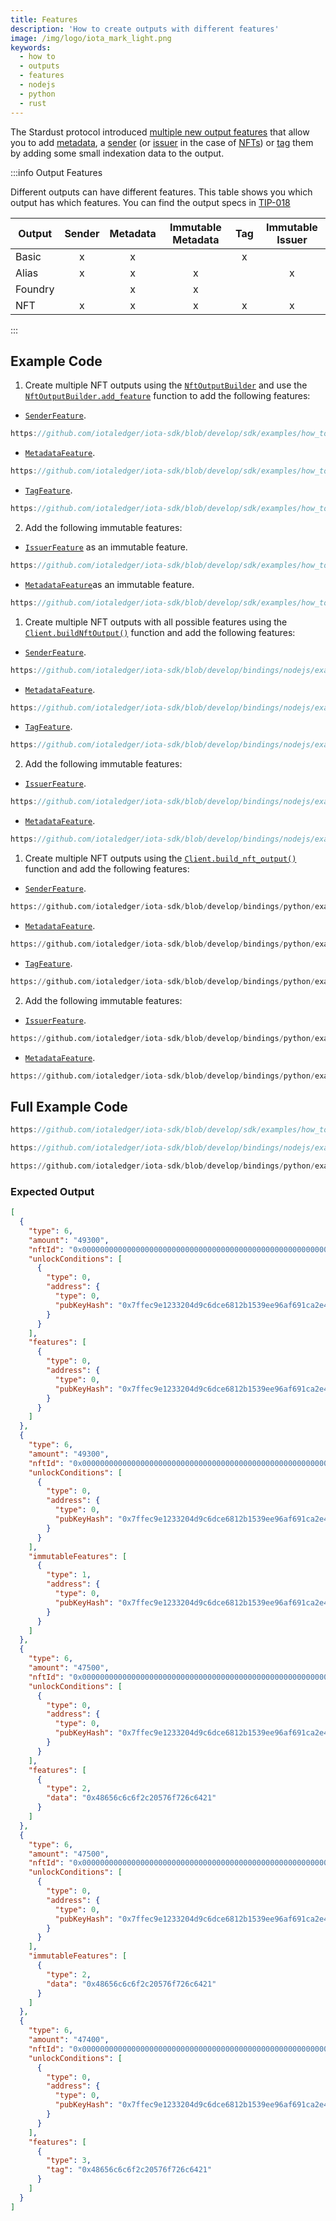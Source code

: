 ```yaml
---
title: Features
description: 'How to create outputs with different features'
image: /img/logo/iota_mark_light.png
keywords:
  - how to
  - outputs
  - features
  - nodejs
  - python
  - rust
---
```



The Stardust protocol introduced
[multiple new output features](/learn/protocols/stardust/core-concepts/output-features)
that allow you to add [metadata](/learn/protocols/stardust/core-concepts/output-features#metadata),
a [sender](/learn/protocols/stardust/core-concepts/output-features#sender)
(or [issuer](/learn/protocols/stardust/core-concepts/output-features#issuer) in the case of
[NFTs](/learn/protocols/stardust/core-concepts/multi-asset-ledger#non-fungible-tokens-nfts)) or [tag](/learn/protocols/stardust/core-concepts/output-features#tag) them by adding
some small indexation data to the output.

<AccountClient />

:::info Output Features

Different outputs can have different features. This table shows you which output has which features. You can find the
output specs in [TIP-018](https://wiki.iota.org/tips/tips/TIP-0018)

| Output  | Sender | Metadata | Immutable Metadata | Tag | Immutable Issuer |
| ------- | :----: | :------: | :----------------: | :-: | :--------------: |
| Basic   |   x    |    x     |                    |  x  |                  |
| Alias   |   x    |    x     |         x          |     |        x         |
| Foundry |        |    x     |         x          |     |                  |
| NFT     |   x    |    x     |         x          |  x  |        x         |

:::

## Example Code

<Tabs groupId="language" queryString>
<TabItem value="rust" label="Rust">

1. Create multiple NFT outputs using the
   [`NftOutputBuilder`](https://docs.rs/iota-sdk/latest/iota_sdk/types/block/output/nft/struct.NftOutputBuilder.html)
   and use the [`NftOutputBuilder.add_feature`](https://docs.rs/iota-sdk/latest/iota_sdk/types/block/output/nft/struct.NftOutputBuilder.html#method.add_feature)
   function to add the following features:

- [`SenderFeature`](https://docs.rs/iota-sdk/latest/iota_sdk/types/block/output/feature/struct.SenderFeature.html).

<div className={'hide-code-block-extras'}>

```rust reference
https://github.com/iotaledger/iota-sdk/blob/develop/sdk/examples/how_tos/outputs/features.rs#L44-L47
```

</div>

- [`MetadataFeature`](https://docs.rs/iota-sdk/latest/iota_sdk/types/block/output/feature/struct.MetadataFeature.html).

<div className={'hide-code-block-extras'}>

```rust reference
https://github.com/iotaledger/iota-sdk/blob/develop/sdk/examples/how_tos/outputs/features.rs#L54-L57
```

</div>

- [`TagFeature`](https://docs.rs/iota-sdk/latest/iota_sdk/types/block/output/feature/struct.TagFeature.html).

<div className={'hide-code-block-extras'}>

```rust reference
https://github.com/iotaledger/iota-sdk/blob/develop/sdk/examples/how_tos/outputs/features.rs#L64-L66
```

</div>

2. Add the following immutable features:

- [`IssuerFeature`](https://docs.rs/iota-sdk/latest/iota_sdk/types/block/output/feature/struct.IssuerFeature.html) as an immutable feature.

<div className={'hide-code-block-extras'}>

```rust reference
https://github.com/iotaledger/iota-sdk/blob/develop/sdk/examples/how_tos/outputs/features.rs#L49-L52
```

</div>

- [`MetadataFeature`](https://docs.rs/iota-sdk/latest/iota_sdk/types/block/output/feature/struct.MetadataFeature.html)as an immutable feature.

<div className={'hide-code-block-extras'}>

```rust reference
https://github.com/iotaledger/iota-sdk/blob/develop/sdk/examples/how_tos/outputs/features.rs#L59-L62
```

</div>

</TabItem>
<TabItem value="typescript-node" label="Typescript (Node.js)">

1. Create multiple NFT outputs with all possible features using the
   [`Client.buildNftOutput()`](../../references/nodejs/classes/Client.md#buildnftoutput) function and add the following features:

- [`SenderFeature`](../../references/nodejs/classes/SenderFeature.md).

<div className={'hide-code-block-extras'}>

```typescript reference
https://github.com/iotaledger/iota-sdk/blob/develop/bindings/nodejs/examples/how_tos/outputs/features.ts#L37-L41
```

</div>

- [`MetadataFeature`](../../references/nodejs/classes/MetadataFeature.md).

<div className={'hide-code-block-extras'}>

```typescript reference
https://github.com/iotaledger/iota-sdk/blob/develop/bindings/nodejs/examples/how_tos/outputs/features.ts#L53-L57
```

</div>

- [`TagFeature`](../../references/nodejs/classes/TagFeature.md).

<div className={'hide-code-block-extras'}>

```typescript reference
https://github.com/iotaledger/iota-sdk/blob/develop/bindings/nodejs/examples/how_tos/outputs/features.ts#L69-L73
```

</div>

2. Add the following immutable features:

- [`IssuerFeature`](../../references/nodejs/classes/IssuerFeature.md).

<div className={'hide-code-block-extras'}>

```typescript reference
https://github.com/iotaledger/iota-sdk/blob/develop/bindings/nodejs/examples/how_tos/outputs/features.ts#L44-L50
```

</div>

- [`MetadataFeature`](../../references/nodejs/classes/MetadataFeature.md).

<div className={'hide-code-block-extras'}>

```typescript reference
https://github.com/iotaledger/iota-sdk/blob/develop/bindings/nodejs/examples/how_tos/outputs/features.ts#L60-L66
```

</div>

</TabItem>
<TabItem value="python" label="Python">

1. Create multiple NFT outputs using the [`Client.build_nft_output()`](../../references/python/iota_sdk/client/client.md#build_nft_output)
   function and add the following features:

- [`SenderFeature`](../../references/python/iota_sdk/types/feature.md#senderfeature-objects).

<div className={'hide-code-block-extras'}>

```python reference
https://github.com/iotaledger/iota-sdk/blob/develop/bindings/python/examples/how_tos/outputs/features.py#L17-L25
```

</div>

- [`MetadataFeature`](../../references/python/iota_sdk/types/feature.md#metadatafeature-objects).

<div className={'hide-code-block-extras'}>

```python reference
https://github.com/iotaledger/iota-sdk/blob/develop/bindings/python/examples/how_tos/outputs/features.py#L41-L49
```

</div>

- [`TagFeature`](../../references/python/iota_sdk/types/feature.md#tagfeature-objects).

<div className={'hide-code-block-extras'}>

```python reference
https://github.com/iotaledger/iota-sdk/blob/develop/bindings/python/examples/how_tos/outputs/features.py#L65-L73
```

</div>

2. Add the following immutable features:

- [`IssuerFeature`](../../references/python/iota_sdk/types/feature.md#issuerfeature-objects).

<div className={'hide-code-block-extras'}>

```python reference
https://github.com/iotaledger/iota-sdk/blob/develop/bindings/python/examples/how_tos/outputs/features.py#L29-L37
```

</div>

- [`MetadataFeature`](../../references/python/iota_sdk/types/feature.md#metadatafeature-objects).

<div className={'hide-code-block-extras'}>

```python reference
https://github.com/iotaledger/iota-sdk/blob/develop/bindings/python/examples/how_tos/outputs/features.py#L53-L61
```

</div>

</TabItem>
</Tabs>

## Full Example Code

<Tabs groupId="language" queryString>
<TabItem value="rust" label="Rust">

```rust reference
https://github.com/iotaledger/iota-sdk/blob/develop/sdk/examples/how_tos/outputs/features.rs
```

</TabItem>
<TabItem value="typescript-node" label="Typescript (Node.js)">

```typescript reference
https://github.com/iotaledger/iota-sdk/blob/develop/bindings/nodejs/examples/how_tos/outputs/features.ts
```

</TabItem>
<TabItem value="python" label="Python">

```python reference
https://github.com/iotaledger/iota-sdk/blob/develop/bindings/python/examples/how_tos/outputs/features.py
```

</TabItem>
</Tabs>

### Expected Output

```json
[
  {
    "type": 6,
    "amount": "49300",
    "nftId": "0x0000000000000000000000000000000000000000000000000000000000000000",
    "unlockConditions": [
      {
        "type": 0,
        "address": {
          "type": 0,
          "pubKeyHash": "0x7ffec9e1233204d9c6dce6812b1539ee96af691ca2e4d9065daa85907d33e5d3"
        }
      }
    ],
    "features": [
      {
        "type": 0,
        "address": {
          "type": 0,
          "pubKeyHash": "0x7ffec9e1233204d9c6dce6812b1539ee96af691ca2e4d9065daa85907d33e5d3"
        }
      }
    ]
  },
  {
    "type": 6,
    "amount": "49300",
    "nftId": "0x0000000000000000000000000000000000000000000000000000000000000000",
    "unlockConditions": [
      {
        "type": 0,
        "address": {
          "type": 0,
          "pubKeyHash": "0x7ffec9e1233204d9c6dce6812b1539ee96af691ca2e4d9065daa85907d33e5d3"
        }
      }
    ],
    "immutableFeatures": [
      {
        "type": 1,
        "address": {
          "type": 0,
          "pubKeyHash": "0x7ffec9e1233204d9c6dce6812b1539ee96af691ca2e4d9065daa85907d33e5d3"
        }
      }
    ]
  },
  {
    "type": 6,
    "amount": "47500",
    "nftId": "0x0000000000000000000000000000000000000000000000000000000000000000",
    "unlockConditions": [
      {
        "type": 0,
        "address": {
          "type": 0,
          "pubKeyHash": "0x7ffec9e1233204d9c6dce6812b1539ee96af691ca2e4d9065daa85907d33e5d3"
        }
      }
    ],
    "features": [
      {
        "type": 2,
        "data": "0x48656c6c6f2c20576f726c6421"
      }
    ]
  },
  {
    "type": 6,
    "amount": "47500",
    "nftId": "0x0000000000000000000000000000000000000000000000000000000000000000",
    "unlockConditions": [
      {
        "type": 0,
        "address": {
          "type": 0,
          "pubKeyHash": "0x7ffec9e1233204d9c6dce6812b1539ee96af691ca2e4d9065daa85907d33e5d3"
        }
      }
    ],
    "immutableFeatures": [
      {
        "type": 2,
        "data": "0x48656c6c6f2c20576f726c6421"
      }
    ]
  },
  {
    "type": 6,
    "amount": "47400",
    "nftId": "0x0000000000000000000000000000000000000000000000000000000000000000",
    "unlockConditions": [
      {
        "type": 0,
        "address": {
          "type": 0,
          "pubKeyHash": "0x7ffec9e1233204d9c6dce6812b1539ee96af691ca2e4d9065daa85907d33e5d3"
        }
      }
    ],
    "features": [
      {
        "type": 3,
        "tag": "0x48656c6c6f2c20576f726c6421"
      }
    ]
  }
]
```
